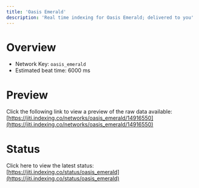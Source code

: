 ```yaml
---
title: 'Oasis Emerald'
description: 'Real time indexing for Oasis Emerald; delivered to you'
---
```


# Overview
- Network Key: `oasis_emerald`
- Estimated beat time: 6000 ms

# Preview
Click the following link to view a preview of the raw data available: [https://jiti.indexing.co/networks/oasis_emerald/14916550](https://jiti.indexing.co/networks/oasis_emerald/14916550)

# Status
Click here to view the latest status: [https://jiti.indexing.co/status/oasis_emerald](https://jiti.indexing.co/status/oasis_emerald)

